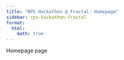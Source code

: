 ```yaml
---
title: "RPS Hackathon @ Fractal: Homepage"
sidebar: rps-hackathon-fractal
format:
  html:
    math: true
---
```

Homepage page